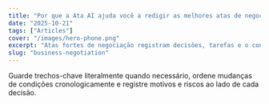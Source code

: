 ```yaml
---
title: "Por que a Ata AI ajuda você a redigir as melhores atas de negociação"
date: "2025-10-21"
tags: ["Articles"]
cover: "/images/hero-phone.png"
excerpt: "Atas fortes de negociação registram decisões, tarefas e o contexto do troca-troca (exigências e concessões) para decidir mais rápido e melhor."
slug: "business-negotiation"
---
```


Guarde trechos-chave literalmente quando necessário, ordene mudanças de condições cronologicamente e registre motivos e riscos ao lado de cada decisão.
